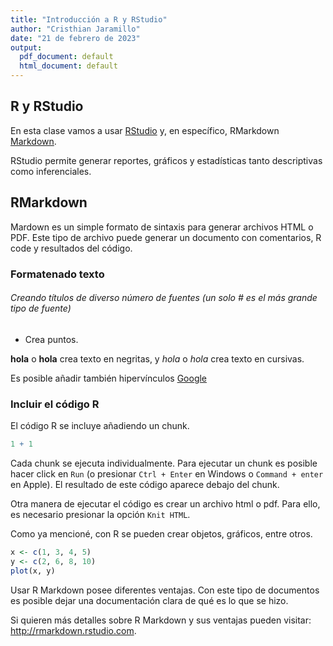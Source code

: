---
title: "Introducción a R y RStudio"
author: "Cristhian Jaramillo"
date: "21 de febrero de 2023"
output:
  pdf_document: default
  html_document: default
---

## R y RStudio

En esta clase vamos a usar [RStudio](https://www.rstudio.com/) y, en específico, RMarkdown [Markdown](http://rmarkdown.rstudio.com).

RStudio permite generar reportes, gráficos y estadísticas tanto descriptivas como inferenciales.

## RMarkdown

Mardown es un simple formato de sintaxis para generar archivos HTML o PDF. Este tipo de archivo puede generar un documento con comentarios, R code y resultados del código.

### Formatenado texto

###### Creando títulos de diverso número de fuentes (un solo # es el más grande tipo de fuente)

- Crea puntos.

__hola__ o **hola** crea texto en negritas, y _hola_ o *hola* crea texto en cursivas.

Es posible añadir también hipervínculos [Google](http://www.google.com)

### Incluir el código R

El código R se incluye añadiendo un chunk.

```{r}

1 + 1

```

Cada chunk se ejecuta individualmente. Para ejecutar un chunk es posible hacer click en `Run` (o presionar `Ctrl + Enter` en Windows o `Command + enter` en Apple). El resultado de este código aparece debajo del chunk.

Otra manera de ejecutar el código es crear un archivo html o pdf. Para ello, es necesario presionar la opción `Knit HTML`.

Como ya mencioné, con R se pueden crear objetos, gráficos, entre otros. 

```{r}
x <- c(1, 3, 4, 5)
y <- c(2, 6, 8, 10)
plot(x, y)
```

Usar R Markdown posee diferentes ventajas. Con este tipo de documentos es posible dejar una documentación clara de qué es lo que se hizo.

Si quieren más detalles sobre R Markdown y sus ventajas pueden visitar: <http://rmarkdown.rstudio.com>.
